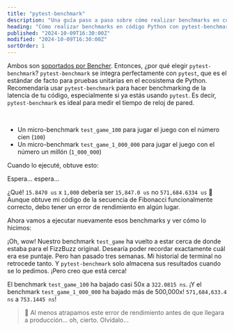```yaml
---
title: "pytest-benchmark"
description: "Una guía paso a paso sobre cómo realizar benchmarks en código Python con pytest-benchmark"
heading: "Cómo realizar benchmarks en código Python con pytest-benchmark"
published: "2024-10-09T16:30:00Z"
modified: "2024-10-09T16:30:00Z"
sortOrder: 1
---
```



<Benchmarking />

<FizzBuzzPython />

<StepByStepPython />

<MicroVsMacro />

<BenchmarkingPython />

Ambos son [soportados por Bencher](/es/docs/explanation/adapters/).
Entonces, ¿por qué elegir `pytest-benchmark`?
`pytest-benchmark` se integra perfectamente con `pytest`,
que es el estándar de facto para pruebas unitarias en el ecosistema de Python.
Recomendaría usar `pytest-benchmark` para hacer benchmarking de la latencia de tu código,
especialmente si ya estás usando `pytest`.
Es decir, `pytest-benchmark` es ideal para medir el tiempo de reloj de pared.

<FizzBuzzRefactor />

<BenchmarkingFizzBuzz />

<FizzBuzzFibonacciPython>
  <PlayGameCode />
</FizzBuzzFibonacciPython>

<BenchmarkingFizzBuzzFibonacci />

<FizzBuzzFibonacciOpenPython>
    <FizzBuzzFibonacciOpenCode />
</FizzBuzzFibonacciOpenPython>

<TheEnd />

<br />

<OnFire />

<TestGameOnFireCode />

- Un micro-benchmark `test_game_100` para jugar el juego con el número cien (`100`)
- Un micro-benchmark `test_game_1_000_000` para jugar el juego con el número un millón (`1_000_000`)

Cuando lo ejecuté, obtuve esto:

<PytestGameOnFireOutputStart />

Espera... espera...

<PytestGameOnFireOutput />

¿Qué! `15.8470 us` x `1,000` debería ser `15,847.0 us` no `571,684.6334 us` 🤯
Aunque obtuve mi código de la secuencia de Fibonacci funcionalmente correcto, debo tener un error de rendimiento en algún lugar.

<FizzBuzzFibonacciFix />

Ahora vamos a ejecutar nuevamente esos benchmarks y ver cómo lo hicimos:

<PytestGameFixOutput />

¡Oh, wow! Nuestro benchmark `test_game` ha vuelto a estar cerca de donde estaba para el FizzBuzz original.
Desearía poder recordar exactamente cuál era ese puntaje. Pero han pasado tres semanas.
Mi historial de terminal no retrocede tanto.
Y `pytest-benchmark` solo almacena sus resultados cuando se lo pedimos.
¡Pero creo que está cerca!

El benchmark `test_game_100` ha bajado casi 50x a `322.0815 ns`.
¡Y el benchmark `test_game_1_000_000` ha bajado más de 500,000x! `571,684,633.4 ns` a `753.1445 ns`!

> 🐰 Al menos atrapamos este error de rendimiento antes de que llegara a producción... oh, cierto. Olvídalo...

<CatchInCi />

<CatchInCiOutput />

<CatchInCiPlot />

<CatchInCiPlotRustBench title="Cómo realizar benchmarks en Rust con pytest-benchmark" />

<BencherFooter />